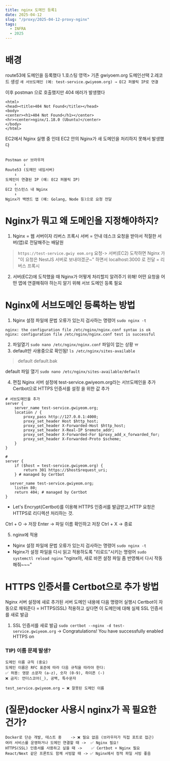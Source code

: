 ```yaml
---
title: nginx 도메인 등록1
date: 2025-04-12
slug: "/proxy/2025-04-12-proxy-nginx"
tags:
  - INFRA
  - 2025
---
```


# 배경
route53에 도메인을 등록했다
1.호스팅 영역> 기존 gwiyoem.org 도메인선택
2.레코드 생성
`새 서브도메인 (예: test-service.gwiyeom.org) → EC2 퍼블릭 IP로 연결`

이후 postman 으로 호출했지만 404 에러가 발생했다
```
<html>
<head><title>404 Not Found</title></head>
<body>
<center><h1>404 Not Found</h1></center>
<hr><center>nginx/1.18.0 (Ubuntu)</center>
</body>
</html>

```
EC2에서 Nginx 실행 중 인데
EC2 안의 Nginx가 새 도메인을 처리하지 못해서 발생했다

```

Postman or 브라우저
        ↓
Route53 (도메인 네임서버)
    ↓
도메인이 연결된 IP (예: EC2 퍼블릭 IP)
    ↓
EC2 인스턴스 내 Nginx
    ↓
Nginx가 백엔드 앱 (예: Golang, Node 등)으로 요청 전달

```

# Nginx가 뭐고 왜 도메인을 지정해야하지?
1. Nginx = 웹 서버이자 리버스 프록시 서버 = 안내 데스크
요청을 받아서 적절한 서버(앱)로 전달해주는 배달원

>`https://test-service.gwiy
eom.org` 요청-> 서버(EC2) 도착하면 Nginx 가 "이 요청은 NestJS 서버로 보내야겠군~" 하면서
localhost:3000 로 전달 = 리버스 프록시

2. 서버(EC2)에 도착했을 때 Nginx가 어떻게 처리할지 알려주기 위해!
어떤 요청을 어떤 앱에 연결해줘야 하는지 알기 위해 서브 도메인 등록 필요


# Nginx에 서브도메인 등록하는 방법

1. Nginx 설정 파일에 문법 오류가 있는지 검사하는 명령어
`sudo nginx -t`
```
nginx: the configuration file /etc/nginx/nginx.conf syntax is ok
nginx: configuration file /etc/nginx/nginx.conf test is successful
```
2. 파일열기
`sudo nano /etc/nginx/nginx.conf`
파일이 없는 상황 ㅠ
3. default만 사용중으로 확인됨!
`ls /etc/nginx/sites-available`
> default  default.bak

default 파일 열기
`sudo nano /etc/nginx/sites-available/default`

4. 편집
Nginx 서버 설정에 test-service.gwiyeom.org라는 서브도메인을 추가
Certbot으로 HTTPS 인증서를 설정 을 위한 값 추가

```
# 서브도메인을 추가
server {
    server_name test-service.gwiyeom.org;
    location / {
        proxy_pass http://127.0.0.1:4000;
        proxy_set_header Host $http_host;
        proxy_set_header X-Forwarded-Host $http_host;
        proxy_set_header X-Real-IP $remote_addr;
        proxy_set_header X-Forwarded-For $proxy_add_x_forwarded_for;
        proxy_set_header X-Forwarded-Proto $scheme;
    }
}

#
server {
    if ($host = test-service.gwiyeom.org) {
        return 301 https://$host$request_uri;
    } # managed by Certbot

  server_name test-service.gwiyeom.org;
    listen 80;
    return 404; # managed by Certbot
}
```
* Let's Encrypt(Certbot)를 이용해 HTTPS 인증서를 발급받고,HTTP 요청은 HTTPS로 리디렉션 처리하는 것.

Ctrl + O → 저장
Enter → 파일 이름 확인하고 저장
Ctrl + X → 종료

5. nginx에 적용
* Nginx 설정 파일에 문법 오류가 있는지 검사하는 명령어 `sudo nginx -t`
* Nginx가 설정 파일을 다시 읽고 적용하도록 "리로드"시키는 명령어 `sudo systemctl reload nginx`
"nginx야, 새로 바뀐 설정 파일 좀 반영해서 다시 작동해줘~~~"

#  HTTPS 인증서를 Certbot으로 추가 방법
Nginx 서버 설정에 새로 추가된 서버 도메인 내용에 다음 명령어 실행시 Certbot이 자동으로 채워준다
= HTTPS(SSL) 적용하고 싶다면 이 도메인에 대해 실제 SSL 인증서를 새로 발급
1. SSL 인증서를 새로 발급
`sudo certbot --nginx -d test-service.gwiyeom.org`
-> Congratulations! You have successfully enabled HTTPS on

### TIP) 이름 문제 발생?
```
도메인 이름 규칙 (중요)
도메인 이름은 RFC 표준에 따라 다음 규칙을 따라야 한다:
✅ 허용: 영문 소문자 (a-z), 숫자 (0-9), 하이픈 (-)
❌ 금지: 언더스코어(_), 공백, 특수문자

test_service.gwiyeom.org ← ❌ 잘못된 도메인 이름
```

# (질문)docker 사용시 nginx가 꼭 필요한 건가?
```
Docker로 단순 개발, 테스트 중	-> ❌ 필요 없음 (브라우저가 직접 포트로 접근)
여러 서비스를 운영하거나 도메인 연결할 때 ->  ✅ Nginx 필요!
HTTPS(SSL) 인증서를 사용하고 싶을 때 -> 	✅ Certbot + Nginx 필요
React/Next 같은 프론트도 함께 서빙할 때 -> ✅ Nginx에서 정적 파일 서빙 좋음
```
